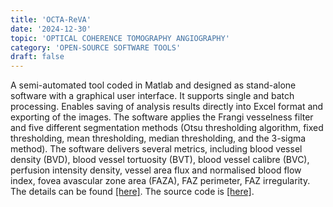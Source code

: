 ```yaml
---
title: 'OCTA-ReVA'
date: '2024-12-30'
topic: 'OPTICAL COHERENCE TOMOGRAPHY ANGIOGRAPHY'
category: 'OPEN-SOURCE SOFTWARE TOOLS'
draft: false
---
```


A semi-automated tool coded in Matlab and designed as stand-alone software with a graphical user interface.
It supports single and batch processing.
Enables saving of analysis results directly into Excel format and exporting of the images.
The software applies the Frangi vesselness filter and five different segmentation methods (Otsu thresholding algorithm, fixed thresholding, mean thresholding, median thresholding, and the 3-sigma method).
The software delivers several metrics, including blood vessel density (BVD), blood vessel tortuosity (BVT), blood vessel calibre (BVC), perfusion intensity density, vessel area flux and normalised blood flow index, fovea avascular zone area (FAZA), FAZ perimeter, FAZ irregularity.
The details can be found <a className="text-primary-400 underline" href="https://opg.optica.org/boe/fulltext.cfm?uri=boe-15-10-6010&id=560083">[here]</a>. The source code is <a className="text-primary-400 underline" href="https://github.com/fiifijackson/OCTA-ReVA?tab=readme-ov-file">[here]</a>.
